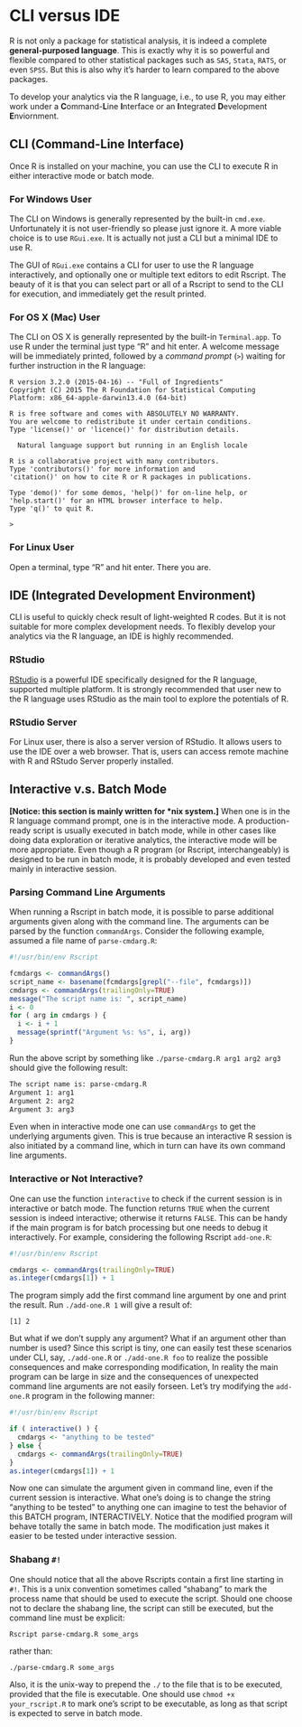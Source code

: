 # CLI versus IDE {#clivside}

R is not only a package for statistical analysis, it is indeed a complete **general-purposed language**. This is exactly why it is so powerful and flexible compared to other statistical packages such as `SAS`, `Stata`, `RATS`, or even `SPSS`. But this is also why it's harder to learn compared to the above packages.

To develop your analytics via the R language, i.e., to use R, you may either work under a **C**ommand-**L**ine **I**nterface or an **I**ntegrated **D**evelopment **E**nviornment.

## CLI (Command-Line Interface)

Once R is installed on your machine, you can use the CLI to execute R in either interactive mode or batch mode. 

### For Windows User
The CLI on Windows is generally represented by the built-in `cmd.exe`. Unfortunately it is not user-friendly so please just ignore it. A more viable choice is to use `RGui.exe`. It is actually not just a CLI but a minimal IDE to use R. 

The GUI of `RGui.exe` contains a CLI for user to use the R language interactively, and optionally one or multiple text editors to edit Rscript. The beauty of it is that you can select part or all of a Rscript to send to the CLI for execution, and immediately get the result printed. 

### For OS X (Mac) User
The CLI on OS X is generally represented by the built-in `Terminal.app`. To use R under the terminal just type "R" and hit enter. A welcome message will be immediately printed, followed by a *command prompt* (`>`) waiting for further instruction in the R language:

```
R version 3.2.0 (2015-04-16) -- "Full of Ingredients"
Copyright (C) 2015 The R Foundation for Statistical Computing
Platform: x86_64-apple-darwin13.4.0 (64-bit)

R is free software and comes with ABSOLUTELY NO WARRANTY.
You are welcome to redistribute it under certain conditions.
Type 'license()' or 'licence()' for distribution details.

  Natural language support but running in an English locale

R is a collaborative project with many contributors.
Type 'contributors()' for more information and
'citation()' on how to cite R or R packages in publications.

Type 'demo()' for some demos, 'help()' for on-line help, or
'help.start()' for an HTML browser interface to help.
Type 'q()' to quit R.

> 
```

### For Linux User
Open a terminal, type "R" and hit enter. There you are.

## IDE (Integrated Development Environment)

CLI is useful to quickly check result of light-weighted R codes. But it is not suitable for more complex development needs. To flexibly develop your analytics via the R language, an IDE is highly recommended.

### RStudio
[RStudio](http://www.rstudio.com) is a powerful IDE specifically designed for the R language, supported multiple platform. It is strongly recommended that user new to the R language uses RStudio as the main tool to explore the potentials of R.

### RStudio Server
For Linux user, there is also a server version of RStudio. It allows users to use the IDE over a web browser. That is, users can access remote machine with R and RStudo Server properly installed.

## Interactive v.s. Batch Mode

**[Notice: this section is mainly written for \*nix system.]**
When one is in the R language command prompt, one is in the interactive mode. A production-ready script is usually executed in batch mode, while in other cases like doing data exploration or iterative analytics, the interactive mode will be more appropriate. Even though a R program (or Rscript, interchangeably) is designed to be run in batch mode, it is probably developed and even tested mainly in interactive session.

### Parsing Command Line Arguments
When running a Rscript in batch mode, it is possible to parse additional arguments given along with the command line. The arguments can be parsed by the function `commandArgs`. Consider the following example, assumed a file name of `parse-cmdarg.R`:

```r
#!/usr/bin/env Rscript

fcmdargs <- commandArgs()
script_name <- basename(fcmdargs[grepl("--file", fcmdargs)])
cmdargs <- commandArgs(trailingOnly=TRUE)
message("The script name is: ", script_name)
i <- 0
for ( arg in cmdargs ) {
  i <- i + 1
  message(sprintf("Argument %s: %s", i, arg))
}
```

Run the above script by something like `./parse-cmdarg.R arg1 arg2 arg3` should give the following result:

```sh
The script name is: parse-cmdarg.R
Argument 1: arg1
Argument 2: arg2
Argument 3: arg3
```

Even when in interactive mode one can use `commandArgs` to get the underlying arguments given. This is true because an interactive R session is also initiated by a command line, which in turn can have its own command line arguments.

### Interactive or Not Interactive?
One can use the function `interactive` to check if the current session is in interactive or batch mode. The function returns `TRUE` when the current session is indeed interactive; otherwise it returns `FALSE`. This can be handy if the main program is for batch processing but one needs to debug it interactively. For example, considering the following Rscript `add-one.R`:

```r
#!/usr/bin/env Rscript

cmdargs <- commandArgs(trailingOnly=TRUE)
as.integer(cmdargs[1]) + 1
```

The program simply add the first command line argument by one and print the result. Run `./add-one.R 1` will give a result of:

```
[1] 2
```

But what if we don't supply any argument? What if an argument other than number is used? Since this script is tiny, one can easily test these scenarios under CLI, say, `./add-one.R` or `./add-one.R foo` to realize the possible consequences and make corresponding modification, In reality the main program can be large in size and the consequences of unexpected command line arguments are not easily forseen. Let's try modifying the `add-one.R` program in the following manner:

```r
#!/usr/bin/env Rscript

if ( interactive() ) {
  cmdargs <- "anything to be tested"
} else {
  cmdargs <- commandArgs(trailingOnly=TRUE)
}
as.integer(cmdargs[1]) + 1
```

Now one can simulate the argument given in command line, even if the current session is interactive. What one's doing is to change the string "anything to be tested" to anything one can imagine to test the behavior of this BATCH program, INTERACTIVELY. Notice that the modified program will behave totally the same in batch mode. The modification just makes it easier to be tested under interactive session.

### Shabang `#!`
One should notice that all the above Rscripts contain a first line starting in `#!`. This is a unix convention sometimes called "shabang" to mark the process name that should be used to execute the script. Should one choose not to declare the shabang line, the script can still be executed, but the command line must be explicit:

```
Rscript parse-cmdarg.R some_args
```

rather than:

```
./parse-cmdarg.R some_args
```

Also, it is the unix-way to prepend the `./` to the file that is to be executed, provided that the file is executable. One should use `chmod +x your_rscript.R` to mark one's script to be executable, as long as that script is expected to serve in batch mode.


